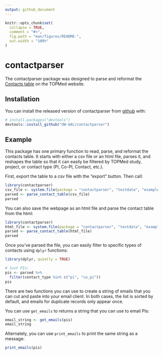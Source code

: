 ```yaml
---
output: github_document
---
```


<!-- README.md is generated from README.Rmd. Please edit that file -->

```r
knitr::opts_chunk$set(
  collapse = TRUE,
  comment = "#>",
  fig.path = "man/figures/README-",
  out.width = "100%"
)
```

# contactparser

<!-- badges: start -->
<!-- badges: end -->

The contactparser package was designed to parse and reformat the [Contacts table](https://www.nhlbiwgs.org/contact-filter) on the TOPMed website.


## Installation

You can install the released version of contactparser from [github](https://github.com/UW-GAC/contactparser) with:

``` r
# install.packages("devtools") 
devtools::install_github("UW-GAC/contactparser")
```

## Example

This package has one primary function to read, parse, and reformat the contacts table.
It starts with either a csv file or an html file, parses it, and reshapes the table so that it can easily be filtered by TOPMed study, project, or contact type (PI, Co-PI, Contact, etc.).

First, export the table to a csv file with the "export" button.
Then call:
```r
library(contactparser)
csv_file <- system.file(package = "contactparser", "testdata", "example.csv")
parsed <- parse_contact_table(csv_file)
parsed
```

You can also save the webpage as an html file and parse the contact table from the html:
```r
library(contactparser)
html_file <- system.file(package = "contactparser", "testdata", "example.html")
parsed <- parse_contact_table(html_file)
parsed
```

Once you've parsed the file, you can easily filter to specific types of contacts using `dplyr` functions:
```r
library(dplyr, quietly = TRUE)

# Just PIs:
pis <- parsed %>%
  filter(contact_type %in% c("pi", "co_pi"))
pis
```

There are two functions you can use to create a string of emails that you can cut and paste into your email client.
In both cases, the list is sorted by default, and emails for duplicate records only appear once.

You can use `get_emails` to returns a string that you can use to email PIs:
```r
email_string <- get_emails(pis)
email_string
```

Alternately, you can use `print_emails` to print the same string as a message:
```r
print_emails(pis)
```

